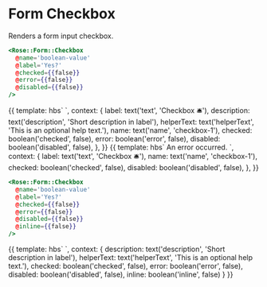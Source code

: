 
<Meta title="Rose|Form/Checkbox" component="Form/Checkbox" />

# Form Checkbox

Renders a form input checkbox.

```handlebars
<Rose::Form::Checkbox
  @name='boolean-value'
  @label='Yes?'
  @checked={{false}}
  @error={{false}}
  @disabled={{false}}
/>
```

<Preview>
  <Story name="Basic Checkbox" height="10rem">
    {{
      template: hbs`
      <Rose::Form::Checkbox
        @name={{name}}
        @label={{label}}
        @description={{description}}
        @helperText={{helperText}}
        @checked={{checked}}
        @error={{error}}
        @disabled={{disabled}}
        />
    `,
      context: {
        label: text('text', 'Checkbox 🛎'),
        description: text('description', 'Short description in label'),
        helperText: text('helperText', 'This is an optional help text.'),
        name: text('name', 'checkbox-1'),
        checked: boolean('checked', false),
        error: boolean('error', false),
        disabled: boolean('disabled', false),
      },
    }}
  </Story>
</Preview>

<Preview>
  <Story name="Checkbox with errors" height="10rem">
    {{
      template: hbs`
      <Rose::Form::Checkbox
        @name={{name}}
        @label={{label}}
        @checked={{checked}}
        @error={{true}}
        @disabled={{disabled}}
        as |field|
      >
        <field.errors as |errors|>
          <errors.message>An error occurred.</errors.message>
        </field.errors>
      </Rose::Form::Checkbox>
    `,
      context: {
        label: text('text', 'Checkbox 🛎'),
        name: text('name', 'checkbox-1'),
        checked: boolean('checked', false),
        disabled: boolean('disabled', false),
      },
    }}
  </Story>
</Preview>

```handlebars
<Rose::Form::Checkbox
  @name='boolean-value'
  @label='Yes?'
  @checked={{false}}
  @error={{false}}
  @disabled={{false}}
  @inline={{false}}
/>
```

<Preview>
  <Story name="Checkbox with inline style" height="10rem">{{
    template: hbs`
      <Rose::Form::Checkbox
        @name='checkbox-1'
        @label='Checkbox1 🛎'
        @description={{description}}
        @helperText={{helperText}}
        @checked={{checked}}
        @error={{error}}
        @disabled={{disabled}}
        @inline={{inline}}
        />
      <Rose::Form::Checkbox
        @name='checkbox-2'
        @label='Checkbox2 🛎'
        @description={{description}}
        @helperText={{helperText}}
        @checked={{checked}}
        @error={{error}}
        @disabled={{disabled}}
        @inline={{inline}}
        />
      <Rose::Form::Checkbox
        @name='checkbox-3'
        @label='Checkbox3 🛎'
        @description={{description}}
        @helperText={{helperText}}
        @checked={{checked}}
        @error={{error}}
        @disabled={{disabled}}
        @inline={{inline}}
        />
    `,
    context: {
      description: text('description', 'Short description in label'),
      helperText: text('helperText', 'This is an optional help text.'),
      checked: boolean('checked', false),
      error: boolean('error', false),
      disabled: boolean('disabled', false),
      inline: boolean('inline', false)
    }
  }}</Story>

</Preview>
